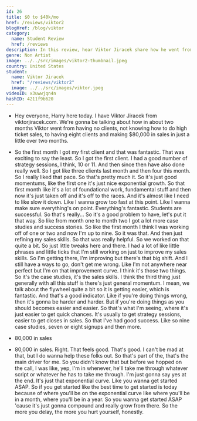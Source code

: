 ```yaml
---
id: 26
title: $0 to $40k/mo
href: /reviews/viktor2
blogHref: /blog/viktor
category:
  name: Student Review
  href: /reviews
description: In this review, hear Viktor Jiracek share how he went from $0 to $40k/mo in sales in just over 2 months helping people new to real estate make six-figures flipping houses.
genre: Non Artist
image: ../../src/images/viktor2-thumbnail.jpeg
country: United States
student:
  name: Viktor Jiracek
  href: "/reviews/viktor2"
  image: ../../src/images/viktor.jpeg
videoID: x3uwwjqn4n
hashID: 4211f9b620
---
```


- Hey everyone, Harry here today. I have Viktor Jiracek from viktorjiracek.com. We're gonna be talking about how in about two months Viktor went from having no clients, not knowing how to do high ticket sales, to having eight clients and making $80,000 in sales in just a little over two months.

- So the first month I got my first client and that was fantastic. That was exciting to say the least. So I got the first client. I had a good number of strategy sessions, I think, 10 or 11. And then since then have also done really well. So I got like three clients last month and then four this month. So I really liked that pace. So that's pretty much it. So it's just good momentums, like the first one it's just nice exponential growth. So that first month like it's a lot of foundational work, fundamental stuff and then now it's just taken off and it's off to the races. And it's almost like I need to like slow it down. Like I wanna grow too fast at this point. Like I wanna make sure everything's on point. Everything's fantastic. Students are successful. So that's really... So it's a good problem to have, let's put it that way. So like from month one to month two I got a lot more case studies and success stories. So like the first month I think I was working off of one or two and now I'm up to nine. So it was that. And then just refining my sales skills. So that was really helpful. So we worked on that quite a bit. So just little tweaks here and there. I had a lot of like little phrases and little ticks that I'm still working on just to improve my sales skills. So I'm getting there, I'm improving but there's that big shift. And I still have a ways to go, don't get me wrong. Like I'm not anywhere near perfect but I'm on that improvement curve. I think it's those two things. So it's the case studies, it's the sales skills. I think the third thing just generally with all this stuff is there's just general momentum. I mean, we talk about the flywheel quite a bit so it is getting easier, which is fantastic. And that's a good indicator. Like if you're doing things wrong, then it's gonna be harder and harder. But if you're doing things as you should becomes easier and easier. So that's what I'm seeing, where it's just easier to get quick chances. It's usually to get strategy sessions, easier to get closes in sales. So that I've had good success. Like so nine case studies, seven or eight signups and then more.

- 80,000 in sales

- 80,000 in sales. Right. That feels good. That's good. I can't be mad at that, but I do wanna help these folks out. So that's part of the, that's the main driver for me. So you didn't know that but before we hopped on the call, I was like, yep, I'm in whenever, he'll take me through whatever script or whatever he has to take me through. I'm just gonna say yes at the end. It's just that exponential curve. Like you wanna get started ASAP. So if you get started like the best time to get started is today because of where you'll be on the exponential curve like where you'll be in a month, where you'll be in a year. So you wanna get started ASAP 'cause it's just gonna compound and really grow from there. So the more you delay, the more you hurt yourself, honestly.
